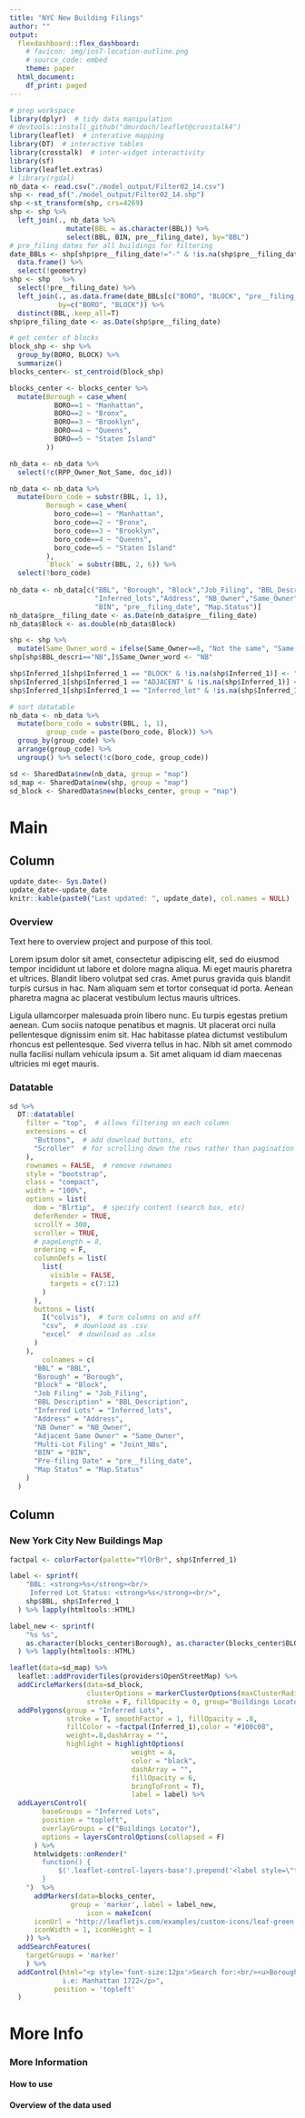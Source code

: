 ```yaml
---
title: "NYC New Building Filings"
author: ""
output:
  flexdashboard::flex_dashboard:
    # favicon: img/ios7-location-outline.png
    # source_code: embed
    theme: paper
  html_document:
    df_print: paged
---
```


```r
# prep workspace
library(dplyr)  # tidy data manipulation
# devtools::install_github("dmurdoch/leaflet@crosstalk4")
library(leaflet)  # interative mapping
library(DT)  # interactive tables
library(crosstalk)  # inter-widget interactivity
library(sf)
library(leaflet.extras)
# library(rgdal)
nb_data <- read.csv("./model_output/Filter02_14.csv")
shp <- read_sf("./model_output/Filter02_14.shp")
shp <-st_transform(shp, crs=4269)
shp <- shp %>%
  left_join(., nb_data %>% 
              mutate(BBL = as.character(BBL)) %>%
              select(BBL, BIN, pre__filing_date), by="BBL")
# pre_filing dates for all buildings for filtering 
date_BBLs <- shp[shp$pre__filing_date!="-" & !is.na(shp$pre__filing_date),] %>%
  data.frame() %>%
  select(!geometry)
shp <- shp   %>%
  select(!pre__filing_date) %>%
  left_join(., as.data.frame(date_BBLs[c("BORO", "BLOCK", "pre__filing_date")]), 
            by=c("BORO", "BLOCK")) %>%
  distinct(BBL,.keep_all=T)
shp$pre_filing_date <- as.Date(shp$pre__filing_date)

# get center of blocks
block_shp <- shp %>%
  group_by(BORO, BLOCK) %>%
  summarize() 
blocks_center<- st_centroid(block_shp)

blocks_center <- blocks_center %>%
  mutate(Borough = case_when(
           BORO==1 ~ "Manhattan",
           BORO==2 ~ "Bronx",
           BORO==3 ~ "Brooklyn",
           BORO==4 ~ "Queens",
           BORO==5 ~ "Staten Island"
         )) 

nb_data <- nb_data %>%
  select(!c(RPP_Owner_Not_Same, doc_id))

nb_data <- nb_data %>%
  mutate(boro_code = substr(BBL, 1, 1),
         Borough = case_when(
           boro_code==1 ~ "Manhattan",
           boro_code==2 ~ "Bronx",
           boro_code==3 ~ "Brooklyn",
           boro_code==4 ~ "Queens",
           boro_code==5 ~ "Staten Island"
         ),
         `Block` = substr(BBL, 2, 6)) %>%
  select(!boro_code)
  
nb_data <- nb_data[c("BBL", "Borough", "Block","Job_Filing", "BBL_Description",
                     "Inferred_lots","Address", "NB_Owner","Same_Owner","Joint_NBs", 
                     "BIN", "pre__filing_date", "Map.Status")]
nb_data$pre__filing_date <- as.Date(nb_data$pre__filing_date)
nb_data$Block <- as.double(nb_data$Block)

shp <- shp %>%
  mutate(Same_Owner_word = ifelse(Same_Owner==0, "Not the same", "Same owner")) 
shp[shp$BBL_descri=="NB",]$Same_Owner_word <- "NB"

shp$Inferred_1[shp$Inferred_1 == "BLOCK" & !is.na(shp$Inferred_1)] <- "Block"
shp$Inferred_1[shp$Inferred_1 == "ADJACENT" & !is.na(shp$Inferred_1)] <- "Adjacent"
shp$Inferred_1[shp$Inferred_1 == "Inferred_lot" & !is.na(shp$Inferred_1)] <- "Inferred Lot"

# sort datatable
nb_data <- nb_data %>%
  mutate(boro_code = substr(BBL, 1, 1),
         group_code = paste(boro_code, Block)) %>%
  group_by(group_code) %>%
  arrange(group_code) %>%
  ungroup() %>% select(!c(boro_code, group_code))

sd <- SharedData$new(nb_data, group = "map")
sd_map <- SharedData$new(shp, group = "map")
sd_block <- SharedData$new(blocks_center, group = "map")
```


Main {data-icon="ion-stats-bars"}
=====================================


Column {data-width=400}
-------------------------------------

```r
update_date<- Sys.Date()
update_date<-update_date
knitr::kable(paste0("Last updated: ", update_date), col.names = NULL)
```

### Overview

Text here to overview project and purpose of this tool.

Lorem ipsum dolor sit amet, consectetur adipiscing elit, sed do eiusmod tempor incididunt ut labore et dolore magna aliqua. Mi eget mauris pharetra et ultrices. Blandit libero volutpat sed cras. Amet purus gravida quis blandit turpis cursus in hac. Nam aliquam sem et tortor consequat id porta. Aenean pharetra magna ac placerat vestibulum lectus mauris ultrices. 

Ligula ullamcorper malesuada proin libero nunc. Eu turpis egestas pretium aenean. Cum sociis natoque penatibus et magnis. Ut placerat orci nulla pellentesque dignissim enim sit. Hac habitasse platea dictumst vestibulum rhoncus est pellentesque. Sed viverra tellus in hac. Nibh sit amet commodo nulla facilisi nullam vehicula ipsum a. Sit amet aliquam id diam maecenas ultricies mi eget mauris.


### Datatable
    
```r
sd %>%
  DT::datatable(
    filter = "top",  # allows filtering on each column
    extensions = c(
      "Buttons",  # add download buttons, etc
      "Scroller"  # for scrolling down the rows rather than pagination
    ),
    rownames = FALSE,  # remove rownames
    style = "bootstrap",
    class = "compact",
    width = "100%",
    options = list(
      dom = "Blrtip",  # specify content (search box, etc)
      deferRender = TRUE,
      scrollY = 300,
      scroller = TRUE,
      # pageLength = 8,
      ordering = F,
      columnDefs = list(
        list(
          visible = FALSE,
          targets = c(7:12)
        )
      ),
      buttons = list(
        I("colvis"),  # turn columns on and off
        "csv",  # download as .csv
        "excel"  # download as .xlsx
      )
    ),
        colnames = c(
      "BBL" = "BBL",
      "Borough" = "Borough",
      "Block" = "Block",
      "Job Filing" = "Job_Filing",
      "BBL Description" = "BBL_Description",
      "Inferred Lots" = "Inferred_lots",
      "Address" = "Address",
      "NB Owner" = "NB_Owner",
      "Adjacent Same Owner" = "Same_Owner",
      "Multi-Lot Filing" = "Joint_NBs",
      "BIN" = "BIN",
      "Pre-filing Date" = "pre__filing_date",
      "Map Status" = "Map.Status"
    )
  )
```



Column {data-width=600}
-------------------------------------
   
    
### New York City New Buildings Map
```r
factpal <- colorFactor(palette="YlOrBr", shp$Inferred_1)

label <- sprintf(
    "BBL: <strong>%s</strong><br/>
     Inferred Lot Status: <strong>%s</strong><br/>",
    shp$BBL, shp$Inferred_1
  ) %>% lapply(htmltools::HTML)

label_new <- sprintf(
    "%s %s",
    as.character(blocks_center$Borough), as.character(blocks_center$BLOCK)
  ) %>% lapply(htmltools::HTML)
```



```r
leaflet(data=sd_map) %>%
  leaflet::addProviderTiles(providers$OpenStreetMap) %>%
  addCircleMarkers(data=sd_block, 
                   clusterOptions = markerClusterOptions(maxClusterRadius = 75),
                   stroke = F, fillOpacity = 0, group="Buildings Locator") %>%
  addPolygons(group = "Inferred Lots",
              stroke = T, smoothFactor = 1, fillOpacity = .8,
              fillColor = ~factpal(Inferred_1),color = "#100c08",
              weight=.8,dashArray = "",
              highlight = highlightOptions(
                              weight = 4,
                              color = "black",
                              dashArray = "",
                              fillOpacity = 6,
                              bringToFront = T),
                              label = label) %>%
  addLayersControl(
        baseGroups = "Inferred Lots",
        position = "topleft",
        overlayGroups = c("Buildings Locator"),
        options = layersControlOptions(collapsed = F)
      ) %>%
      htmlwidgets::onRender("
        function() {
            $('.leaflet-control-layers-base').prepend('<label style=\"text-align:center\">Map Variable</label>');
        }
    ")  %>%
      addMarkers(data=blocks_center,
               group = 'marker', label = label_new,
                   icon = makeIcon( 
      iconUrl = "http://leafletjs.com/examples/custom-icons/leaf-green.png",
      iconWidth = 1, iconHeight = 1
    )) %>%
  addSearchFeatures(
    targetGroups = 'marker'
    ) %>%
  addControl(html="<p style='font-size:12px'>Search for:<br/><u>Borough</u> <u>Block #</u><br/>
             i.e: Manhattan 1722</p>",
           position = 'topleft'
  )

```


More Info {data-orientation=rows data-icon="fa-info-circle"}
=====================================

### More Information

#### How to use

#### Overview of the data used
